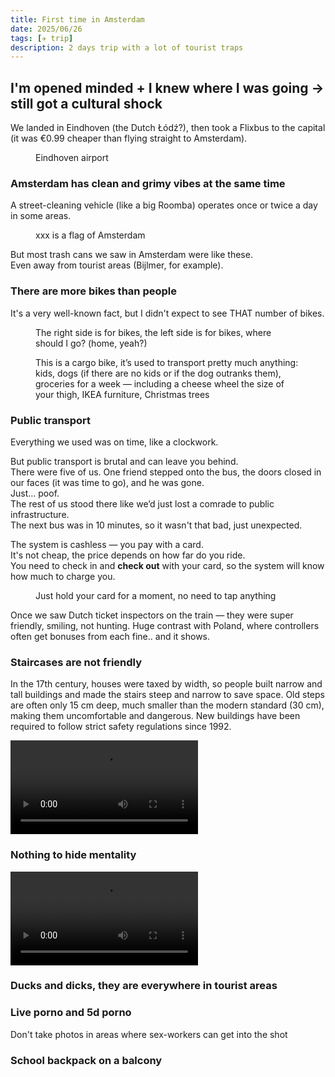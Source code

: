 ```yaml
---
title: First time in Amsterdam
date: 2025/06/26
tags: [✈️ trip]
description: 2 days trip with a lot of tourist traps
---
```



## I'm opened minded + I knew where I was going -> still got a cultural shock

We landed in Eindhoven (the Dutch Łódź?), then took a Flixbus to the capital (it was €0.99 cheaper than flying straight to Amsterdam).
<figure>
    <ImageZoom src="/images/amsterdam/eind.jpg" alt="eindhoven airport" width={300} height={300}/>
    <figcaption>Eindhoven airport</figcaption>
</figure>

### Amsterdam has clean and grimy vibes at the same time

A street-cleaning vehicle (like a big Roomba) operates once or twice a day in some areas. <br />
<figure>
    <ImageZoom src="/images/amsterdam/xxx.jpg" alt="street-cleaning vehicle" width={300} height={300}/>
    <figcaption>xxx is a flag of Amsterdam</figcaption>
</figure>

But most trash cans we saw in Amsterdam were like these. <br />
Even away from tourist areas (Bijlmer, for example).
<div style={{display: 'flex', gap: '1rem'}}>
    <ImageZoom src="/images/amsterdam/trash1.jpg" alt="trash" width={300} height={300}/>
    <ImageZoom src="/images/amsterdam/trash2.jpg" alt="trash" width={300} height={300}/>
</div>

### There are more bikes than people

It's a very well-known fact, but I didn't expect to see THAT number of bikes.
<figure>
    <ImageZoom src="/images/amsterdam/bikes.jpg" alt="bikes" width={300} height={300}/>
    <figcaption>The right side is for bikes, the left side is for bikes, where should I go? (home, yeah?)</figcaption>
</figure>

<figure>
    <ImageZoom src="/images/amsterdam/bike.jpg" alt="biks" width={300} height={300}/>
    <figcaption>
        This is a cargo bike, it’s used to transport pretty much anything: kids, dogs (if there are no kids or if the dog outranks them), groceries for a week — including a cheese wheel the size of your thigh, IKEA furniture, Christmas trees
    </figcaption>
</figure>

### Public transport

Everything we used was on time, like a clockwork.

But public transport is brutal and can leave you behind. <br />
There were five of us.
One friend stepped onto the bus, the doors closed in our faces (it was time to go), and he was gone. <br />
Just… poof. <br />
The rest of us stood there like we’d just lost a comrade to public infrastructure. <br />
The next bus was in 10 minutes, so it wasn't that bad, just unexpected. <br />

The system is cashless — you pay with a card. <br />
It's not cheap, the price depends on how far do you ride. <br />
You need to check in and **check out** with your card, so the system will know how much to charge you.

<figure>
    <ImageZoom src="/images/amsterdam/bus.jpg" alt="bus" width={300} height={300}/>
    <figcaption>
        Just hold your card for a moment, no need to tap anything
    </figcaption>
</figure>

Once we saw Dutch ticket inspectors on the train — they were super friendly, smiling, not hunting.
Huge contrast with Poland, where controllers often get bonuses from each fine.. and it shows.

### Staircases are not friendly

In the 17th century, houses were taxed by width, so people built narrow and tall buildings and made the stairs steep and narrow to save space.
Old steps are often only 15 cm deep, much smaller than the modern standard (30 cm), making them uncomfortable and dangerous.
New buildings have been required to follow strict safety regulations since 1992.

<div className="video-center">
  <video controls width="300">
    <source src="/images/amsterdam/staircases.mp4" type="video/mp4" />
    Your browser does not support the video tag.
  </video>
</div>

### Nothing to hide mentality

<div className="video-center">
    <video controls width="300">
        <source src="/images/amsterdam/windows.mp4" type="video/mp4" />
        Your browser does not support the video tag.
    </video>
</div>

### Ducks and dicks, they are everywhere in tourist areas

### Live porno and 5d porno

Don't take photos in areas where sex-workers can get into the shot

### School backpack on a balcony
